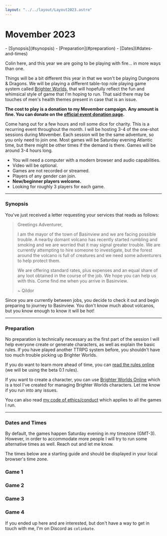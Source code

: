 ```yaml
---
layout: "../../layout/Layout2023.astro"
---
```


# Movember 2023

<nav>
- [Synopsis](#synopsis)
- [Preparation](#preparation)
- [Dates](#dates-and-times)
</nav>

Colin here, and this year we are going to be playing with fire... in more ways than one.

Things will be a bit different this year in that we won't be playing Dungeons & Dragons. We will be playing a different table-top role playing game system called [Brighter Worlds][1], that will hopefully reflect the fun and whimsical style of game that I'm hoping to run. That said there may be touches of men's health themes present in case that is an issue.

**The cost to play is a donation to my Movember campaign. Any amount is fine. You can donate on the [official event donation page](/donate).**

Come hang out for a few hours and roll some dice for charity. This is a recurring event throughout the month. I will be hosting 3-4 of the one-shot sessions during Movember. Each session will be the same adventure, so you only need to join one. Most games will be Saturday evening Atlantic time, but there might be other times if the demand is there. Games will be around 3-4 hours long.

- You will need a computer with a modern browser and audio capabilities.
- Video will be optional.
- Games are not recorded or streamed.
- Players of any gender can join.
- **New/beginner players welcome.**
- Looking for roughly 3 players for each game.

---

### Synopsis

You've just received a letter requesting your services that reads as follows:

> Greetings Adventurer,
> 
> I am the mayor of the town of Basinview and we are facing possible trouble. A nearby domant volcano has recently started rumbling and smoking and we are worried that it may signal greater trouble. We are currently attempting to hire someone to investigate, but the forest around the volcano is full of creatures and we need some adventurers to help protect them.
> 
> We are offering standard rates, plus expenses and an equal share of any loot obtained in the course of the job. We hope you can help us with this. Come find me when you arrive in Basinview.
> 
> ~ Qildor

Since you are currently between jobs, you decide to check it out and begin preparing to journey to Basinview. You don't know much about volcanos, but you know enough to know it will be hot!

---

### Preparation

No preparation is technically necessary as the first part of the session I will help everyone create or generate characters, as well as explain the basic rules. If you have played another TTRPG system before, you shouldn't have too much trouble picking up Brighter Worlds.

If you do want to learn more ahead of time, you can [read the rules online][1] (we will be using the beta 0.1 rules).

If you want to create a character, you can use [Brighter Worlds Online](https://dev.brighterworlds.app/) which is a tool I've created for managing Brighter Worlds characters. Let me know if you run into any issues.

You can also read [my code of ethics/conduct](https://divora.world/code-of-ethics/) which applies to all the games I run.

---

### Dates and Times

By default, the games happen Saturday evening in my timezone (GMT-3). However, in order to accommodate more people I will try to run some alternative times as well. Reach out and let me know.

The times below are a starting guide and should be displayed in your local browser's time zone.

<Game>

### Game 1

<LocalDate date="2023-11-04T23:00:00Z" />

<Spots remaining={0} />

</Game>

<Game alt>

### Game 2

<LocalDate date="2023-11-12T00:00:00Z" />

<Spots remaining={0} />

</Game>

<Game>

### Game 3

<LocalDate date="2023-11-19T00:00:00Z" />

<Spots remaining={0} />

</Game>

<Game alt>

### Game 4

<LocalDate date="2023-11-25T19:00:00Z" />

<Spots remaining={0} />

</Game>

If you ended up here and are interested, but don't have a way to get in touch with me, I'm on Discord as `colinbate`.

[1]: https://dev.brighterworldsrpg.com/
